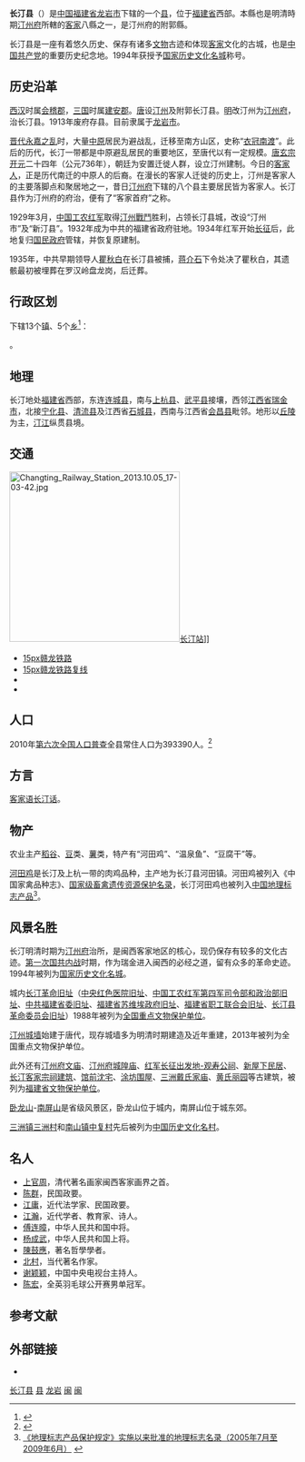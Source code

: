 {{Infobox China County
| county = 长汀县
| Photo = Changting Chengqiang 2013.10.05 19-32-19.jpg
| Photoname=[[汀州府|汀州府]]城楼
|map             = Administrative Division Longyan.png
|mapsize         = 
|map_caption     = {{legend|#33CC00|长汀县}}在龙岩市的位置
| mapofstate = ChinaFujianLongyan.png
| Pinyin = Chángtīng Xiàn
| Belong =[[福建省|福建省]][[龙岩市|龙岩市]]
| Types= [[县|县]]
| admincode = 350821
| founded = 公元736年
| seat = [[汀州镇|汀州镇]]兆征路19号
|officerTitle    = [[县委书记|县委书记]]
|officer         = 廖深洪
|officerTitle2   = [[县长|县长]]
|officer2        = 马水清
| division =18
| town=13
| township=5
| subdistrict=
| dialect=[[客家语|客家语]][[汀州片|汀州片]][[长汀话|长汀话]]
| coordinate =北纬25°18′-26°02′，东经116°00′-116°40′
| area =3090
| area land =
| area water =
| census yr = 2010
| pop =393390
| GDP =88.11亿元
| GDP_as_of = 2010年
| density =
| post code = 366300
| phone code = 597
| carlicense = 闽F
| web = www.changting.gov.cn
| web_title = 长汀县政府网
| footnotes  = 数据更新：2015年4月
}}
'''长汀县'''（{{lang-hak|Tshông-tin-yèn|ipa=ʧʰɒŋ˨˦ tʰin˥˥ iẽ˨˩}}）是[[中华人民共和国|中国]][[福建省|福建省]][[龙岩市|龙岩市]]下辖的一个[[县|县]]，位于[[福建省|福建省]]西部。本縣也是明清時期[[汀州府|汀州府]]所轄的[[客家|客家]]八縣之一，是汀州府的附郭縣。

长汀县是一座有着悠久历史、保存有诸多[[文物|文物]]古迹和体现[[客家|客家]]文化的古城，也是[[中国共产党|中国共产党]]的重要历史纪念地。1994年获授予[[国家历史文化名城|国家历史文化名城]]称号。

==历史沿革==
[[西汉|西汉]]时属[[会稽郡|会稽郡]]，[[三国|三国]]时属[[建安郡|建安郡]]。[[唐|唐]]设[[汀州|汀州]]及附郭长汀县。[[明|明]]改汀州为[[汀州府|汀州府]]，治长汀县。1913年废府存县。目前隶属于[[龙岩市|龙岩市]]。

[[晋代|晋代]][[永嘉之乱|永嘉之乱]]时，大量[[中原|中原]]居民为避战乱，迁移至南方山区，史称“[[衣冠南渡|衣冠南渡]]”。此后的历代，长汀一带都是中原避乱居民的重要地区，至唐代以有一定规模。[[唐玄宗|唐玄宗]][[开元|开元]]二十四年（公元736年），朝廷为安置迁徙人群，设立汀州建制。今日的[[客家人|客家人]]，正是历代南迁的中原人的后裔。在漫长的客家人迁徙的历史上，汀州是客家人的主要落脚点和聚居地之一，昔日[[汀州府|汀州府]]下辖的八个县主要居民皆为客家人。长汀县作为汀州府的府治，便有了“客家首府”之称。

1929年3月，[[中国工农红军|中国工农红军]]取得[[汀州戰鬥|汀州戰鬥]]胜利，占领长汀县城，改设“汀州市”及“新汀县”。1932年成为中共的福建省政府驻地。1934年红军开始[[长征|长征]]后，此地复归[[国民政府|国民政府]]管辖，并恢复原建制。

1935年，中共早期领导人[[瞿秋白|瞿秋白]]在长汀县被捕，[[蒋介石|蒋介石]]下令处决了瞿秋白，其遗骸最初被埋葬在罗汉岭盘龙岗，后迁葬。

== 行政区划 ==
{{PAGENAMEBASE}}下辖13个[[行政建制镇|镇]]、5个[[乡_(中华人民共和国)|乡]]<ref>{{PRC admin/ref sgc|35/08/21}}</ref>：

{{PRC admin/children|35/08/21}}。

==地理==
长汀地处[[福建省|福建省]]西部，东连[[连城县|连城县]]，南与[[上杭县|上杭县]]、[[武平县|武平县]]接壤，西邻[[江西省|江西省]][[瑞金市|瑞金市]]，北接[[宁化县|宁化县]]、[[清流县|清流县]]及江西省[[石城县|石城县]]，西南与江西省[[会昌县|会昌县]]毗邻。地形以[[丘陵|丘陵]]为主，[[汀江|汀江]]纵贯县境。

{{长汀县气候数据}}

== 交通 ==
[[File:Changting_Railway_Station_2013.10.05_17-03-42.jpg|300px]][[长汀站|长汀站]]]]
*[[file:China_Railways.svg|15px]][[赣龙铁路|赣龙铁路]]
*[[file:China_Railways.svg|15px]][[赣龙铁路复线|赣龙铁路复线]]
*{{中国国道名|319}}
*{{China Expwy Name|G76|[[厦蓉高速公路|厦蓉高速公路]]}}

==人口==
2010年[[第六次全国人口普查|第六次全国人口普查]]全县常住人口为393390人。<ref>{{Cite web |url=http://www.ctw.cn/article/article_33982.html |title=长汀县2010年第六次全国人口普查主要数据公报 |access-date=2014-05-16 |archive-date=2021-05-07 |archive-url=https://web.archive.org/web/20210507205430/http://www.ctw.cn/article/article_33982.html |dead-url=no }}</ref>

==方言==
[[客家语|客家语]][[长汀话|长汀话]]。

==物产==
农业主产[[稻谷|稻谷]]、[[豆|豆]]类、[[薯|薯]]类，特产有“河田鸡”、“温泉鱼”、“豆腐干”等。

[[河田鸡|河田鸡]]是长汀及上杭一带的肉鸡品种，主产地为长汀县河田镇。河田鸡被列入《中国家禽品种志》、[[国家级畜禽遗传资源保护名录|国家级畜禽遗传资源保护名录]]，长汀河田鸡也被列入[[中国地理标志产品|中国地理标志产品]]<ref>[http://kjs.aqsiq.gov.cn/dlbzcpbhwz/bhml/200906/t20090622_118997.htm 《地理标志产品保护规定》实施以来批准的地理标志名录（2005年7月至2009年6月）] {{webarchive|url=https://web.archive.org/web/20110311120900/http://kjs.aqsiq.gov.cn/dlbzcpbhwz/bhml/200906/t20090622_118997.htm |date=2011-03-11 }}</ref>。

==风景名胜==
长汀明清时期为[[汀州府|汀州府]]治所，是闽西客家地区的核心，现仍保存有较多的文化古迹。[[第一次国共内战|第一次国共内战]]时期，作为瑞金进入闽西的必经之道，留有众多的革命史迹。1994年被列为[[国家历史文化名城|国家历史文化名城]]。

城内[[长汀革命旧址|长汀革命旧址]]（[[中央红色医院旧址|中央红色医院旧址]]、[[辛耕别墅|中国工农红军第四军司令部和政治部旧址]]、[[中共福建省委旧址|中共福建省委旧址]]、[[福建省苏维埃政府旧址|福建省苏维埃政府旧址]]、[[福建省职工联合会旧址|福建省职工联合会旧址]]、[[长汀县革命委员会旧址|长汀县革命委员会旧址]]）1988年被列为[[全国重点文物保护单位|全国重点文物保护单位]]。

[[汀州城墙|汀州城墙]]始建于唐代，现存城墙多为明清时期建造及近年重建，2013年被列为全国重点文物保护单位。

此外还有[[汀州府文庙|汀州府文庙]]、[[汀州府城隍庙|汀州府城隍庙]]、[[观寿公祠|红军长征出发地-观寿公祠]]、[[新屋下民居|新屋下民居]]、[[长汀客家宗祠建筑|长汀客家宗祠建筑]]、[[馆前沈宅|馆前沈宅]]、[[涂坊围屋|涂坊围屋]]、[[三洲戴氏家庙|三洲戴氏家庙]]、[[黄氏丽园|黄氏丽园]]等古建筑，被列为[[福建省文物保护单位|福建省文物保护单位]]。

[[卧龙山|卧龙山]]-[[南屏山|南屏山]]是省级风景区，卧龙山位于城内，南屏山位于城东郊。

[[三洲镇_(长汀县)|三洲镇]][[三洲村|三洲村]]和[[南山镇_(长汀县)|南山镇]][[中复村|中复村]]先后被列为[[中国历史文化名村|中国历史文化名村]]。

{{Gallery
|width = 300
|height = 
|lines = 1
|File:Changting Zhongyang Hongse Yiyuan Jiuzhi 2013.10.06 09-36-26.jpg|[[中央红色医院旧址|中央红色医院旧址]]
|File:Changting Xingeng Bieshu 2013.10.06 08-14-46.jpg|[[辛耕别墅|中国工农红军第四军司令部和政治部旧址]]
|File:Changting Zhonghua Jidu Jiaotang 2013.10.06 08-52-17.jpg|[[长汀中华基督教堂|中共福建省委旧址——中华基督教堂]] 
|File:Changting Fujian Sheng Suwei'ai Zhengfu Jiuzhi 2013.10.06 10-27-36.jpg|[[福建省苏维埃政府旧址|福建省苏维埃政府旧址——汀州府试院]] 
|File:Changting Fujian Sheng Zhigong Lianhehui Jiuzhi 2013.10.06 08-32-48.jpg|[[福建省职工联合会旧址|福建省职工联合会旧址]]
|File:Changting Yunxiang Ge 2013.10.06 09-24-08.jpg|[[云骧阁|长汀县革命委员会旧址——云骧阁]]
|File:Changting Chengqiang 2013.10.06 11-04-06.jpg|[[汀州城墙|汀州城墙]]——三元阁
|File:Changting Chengqiang 2013.10.06 08-43-51.jpg|汀州城墙——朝天门
|File:Changting Tingzhou Fu Wenmiao 2013.10.06 10-00-52.jpg|[[汀州府文庙|汀州府文庙]]
|File:Changting Xian Wenmiao 2013.10.06 09-55-20.jpg|[[长汀县文庙|长汀县文庙]]（厦门大学旧址）
|File:Changting Tingzhou Fu Chenghuang Miao 2013.10.06 10-51-39.jpg|[[汀州府城隍庙|汀州府城隍庙]]
|File:Badachu changting.JPG|八大处敞亭
}}

==名人==
* [[上官周|上官周]]，清代著名画家闽西客家画界之首。
* [[陈群_(民国)|陈群]]，民国政要。
* [[江庸|江庸]]，近代法学家、民国政要。
* [[江瀚|江瀚]]，近代学者、教育家、诗人。
* [[傅连暲|傅连暲]]，中华人民共和国中将。
* [[杨成武|杨成武]]，中华人民共和国上将。
* [[陳鼓應|陳鼓應]]，著名哲學學者。
* [[北村|北村]]，当代著名作家。
* [[谢颖颖|谢颖颖]]，中国中央电视台主持人。
*  [[陈宏_(羽毛球运动员)|陈宏]]，全英羽毛球公开赛男单冠军。

== 参考文献 ==
{{reflist}}

== 外部链接 ==
* {{Official website|http://www.changting.gov.cn/|name=长汀县人民政府}}

{{长汀县行政区划}}
{{龙岩市行政区划}}
{{福建行政区划}}
{{中国国家历史文化名城}}

[[Category:长汀县|]]
[[Category:龙岩区县市|县]]
[[Category:福建省县份|龙岩]]
[[Category:中国共产党革命圣地|闽]]
[[Category:国家历史文化名城|闽]]